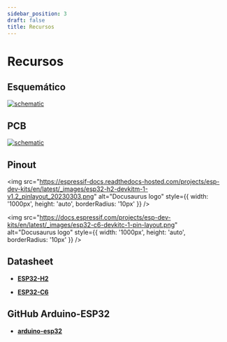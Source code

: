 ```yaml
---
sidebar_position: 3
draft: false
title: Recursos
---
```


# Recursos

## Esquemático


[![schematic](/mod/m02/Schematic_M02.svg)](/mod/m02/Schematic_M02.svg)

## PCB
[![schematic](/mod/m02/PCB_PCB_M02.svg)](/mod/m02/PCB_PCB_M02.svg)

## Pinout

<img 
  src="https://espressif-docs.readthedocs-hosted.com/projects/esp-dev-kits/en/latest/_images/esp32-h2-devkitm-1-v1.2_pinlayout_20230303.png" 
  alt="Docusaurus logo" 
  style={{
    width: '1000px',
    height: 'auto',
    borderRadius: '10px'
  }}
/>

<img 
  src="https://docs.espressif.com/projects/esp-dev-kits/en/latest/_images/esp32-c6-devkitc-1-pin-layout.png" 
  alt="Docusaurus logo" 
  style={{
    width: '1000px',
    height: 'auto',
    borderRadius: '10px'
  }}
/>

## Datasheet

- [**ESP32-H2**](https://www.espressif.com/sites/default/files/documentation/esp32-h2_datasheet_en.pdf)

- [**ESP32-C6** ](https://www.espressif.com/sites/default/files/documentation/esp32-c6_datasheet_en.pdf)



## GitHub Arduino-ESP32

- [**arduino-esp32**](https://github.com/espressif/arduino-esp32)

